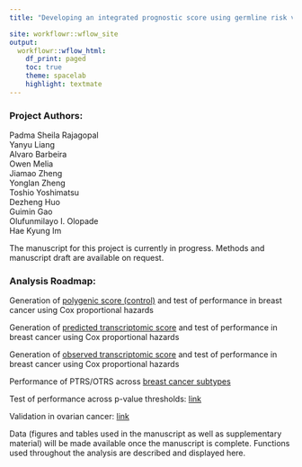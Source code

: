 ```yaml
---
title: "Developing an integrated prognostic score using germline risk variants and RNA expression from primary breast and ovarian cancers for prognostication of survival across subtypes"

site: workflowr::wflow_site
output:
  workflowr::wflow_html:
    df_print: paged
    toc: true
    theme: spacelab
    highlight: textmate
---
```

<h3> Project Authors: </h3>
Padma Sheila Rajagopal <br>
Yanyu Liang <br>
Alvaro Barbeira <br>
Owen Melia <br>
Jiamao Zheng <br>
Yonglan Zheng <br>
Toshio Yoshimatsu <br>
Dezheng Huo <br>
Guimin Gao <br>
Olufunmilayo I. Olopade <br>
Hae Kyung Im <br>

<p->The manuscript for this project is currently in progress. Methods and manuscript draft are available on request. </p>

<h3> Analysis Roadmap: </h3>
<p>Generation of <a href="https://parajago.github.io/PTRSOTRS/PRS.html">polygenic score (control)</a> and test of performance in breast cancer using Cox proportional hazards</p>

<p>Generation of <a href="https://parajago.github.io/PTRSOTRS/PTRS.html">predicted transcriptomic score</a> and test of performance in breast cancer using Cox proportional hazards</p>

<p>Generation of <a href="https://parajago.github.io/PTRSOTRS/OTRS.html">observed transcriptomic score</a> and test of performance in breast cancer using Cox proportional hazards</p>

<p>Performance of PTRS/OTRS across <a href="https://parajago.github.io/PTRSOTRS/subtype.html">breast cancer subtypes</a></p>

<p>Test of performance across p-value thresholds: <a href="https://liangyy.github.io/tcga-survival/brca_cox.html">link</a></p>

<p>Validation in ovarian cancer: <a href="https://liangyy.github.io/tcga-survival/index.html#3_OV_cohort">link</a></p>

<p>Data (figures and tables used in the manuscript as well as supplementary material) will be made available once the manuscript is complete. 
Functions used throughout the analysis are described and displayed here. </p>
</main>